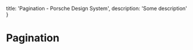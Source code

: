 
  title: 'Pagination - Porsche Design System',
  description: 'Some description'
}

# Pagination <ComponentStatus tagName="p-pagination"></ComponentStatus>